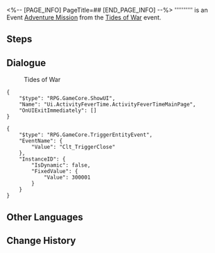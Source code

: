 <%-- [PAGE_INFO]
PageTitle=##
[END_PAGE_INFO] --%>
{{Stub|Dialogue.}}
{{Mission Infobox
|id            = 8021202
|title         = 
|image         = <!--Mission .png-->
|type          = Adventure
|event_name    = Tides of War
|chapter       = 
|requirements  = [[Trailblaze Mission]] ''[[Silent Galaxy]]'' completed
|summary       = <!--official mission summary from Fate's Atlas-->
|characters    = Trailblazer
|startLocation = [[Herta Space Station]] - [[Supply Zone]]
|world         = Herta Space Station
|area          = Supply Zone
|prev          = 
|next          = 
|rewards       = 
}}
'''''''''' is an Event [[Adventure Mission]] from the [[Tides of War]] event.

==Steps==


<!--
==Gameplay Notes==

--><!--
==Trial Character==

-->
==Dialogue==
{{Stub Dialogue}}

:{{DIcon|Travel Log}} Tides of War
<pre>{
	"$type": "RPG.GameCore.ShowUI",
	"Name": "Ui.ActivityFeverTime.ActivityFeverTimeMainPage",
	"OnUIExitImmediately": []
}</pre>
<pre>{
	"$type": "RPG.GameCore.TriggerEntityEvent",
	"EventName": {
		"Value": "Clt_TriggerClose"
	},
	"InstanceID": {
		"IsDynamic": false,
		"FixedValue": {
			"Value": 300001
		}
	}
}</pre>
{{Dialogue End}}

==Other Languages==
{{Other Languages
|en   = 
|zhs  = 
|zht  = 
|ja   = 
|ko   = 
|es   = 
|fr   = 
|ru   = 
|th   = 
|vi   = 
|de   = 
|id   = 
|pt   = 
}}

==Change History==
{{Change History|2.1}}
